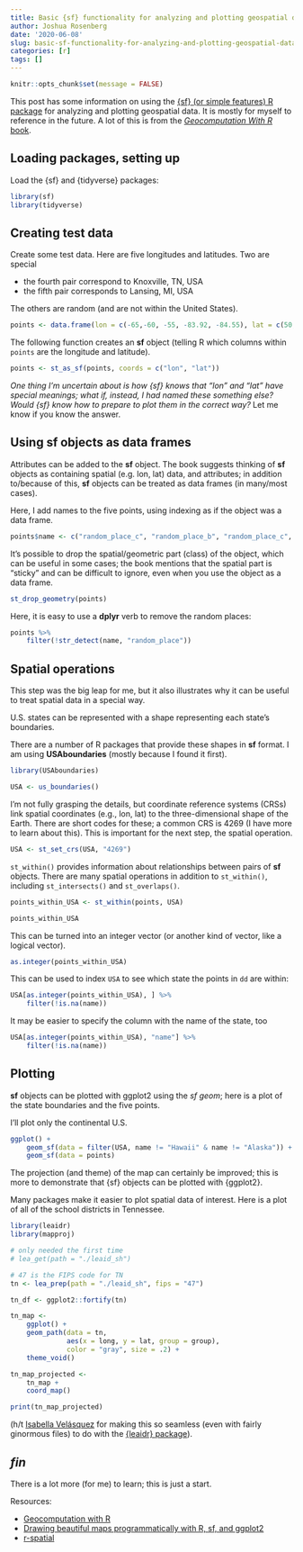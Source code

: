 ```yaml
---
title: Basic {sf} functionality for analyzing and plotting geospatial data
author: Joshua Rosenberg
date: '2020-06-08'
slug: basic-sf-functionality-for-analyzing-and-plotting-geospatial-data
categories: [r]
tags: []
---
```


```r
knitr::opts_chunk$set(message = FALSE)
```

This post has some information on using the 
[{sf} (or simple features) R package](https://r-spatial.github.io/sf/articles/sf1.html)
for analyzing and plotting geospatial data. It is mostly for myself to reference
in the future. A lot of this is from the [*Geocomputation With R* book](https://geocompr.robinlovelace.net/).

## Loading packages, setting up

Load the {sf} and {tidyverse} packages:

```r
library(sf)
library(tidyverse)
```

## Creating test data

Create some test data. Here are five longitudes and latitudes. Two are special

- the fourth pair correspond to Knoxville, TN, USA
- the fifth pair corresponds to Lansing, MI, USA

The others are random (and are not within the United States).

```r
points <- data.frame(lon = c(-65,-60, -55, -83.92, -84.55), lat = c(50, 45, 40, 35.96, 42.73))
```

The following function creates an **sf** object (telling R which columns within
`points` are the longitude and latitude).

```r
points <- st_as_sf(points, coords = c("lon", "lat"))
```

*One thing I'm uncertain about is how {sf} knows that "lon" and "lat" have special meanings;
what if, instead, I had named these something else? Would {sf} know how to prepare to plot them in
the correct way?* Let me know if you know the answer.

## Using sf objects as data frames

Attributes can be added to the **sf** object. The  book suggests
thinking of **sf** objects as containing spatial (e.g. lon, lat) data, and 
attributes; in addition to/because of this, **sf** objects can be treated as 
data frames (in many/most cases). 

Here, I add names to the five points, using indexing as if the object was a data frame.

```r
points$name <- c("random_place_c", "random_place_b", "random_place_c", "knoxville", "lansing")
```

It's possible to drop the spatial/geometric part (class) of the object, which can be
useful in some cases; the book mentions that the spatial part is "sticky" and can
be difficult to ignore, even when you use the object as a data frame.

```r
st_drop_geometry(points)
```

Here, it is easy to use a **dplyr** verb to remove the random places:

```r
points %>% 
    filter(!str_detect(name, "random_place"))
```

## Spatial operations

This step was the big leap for me, but it also illustrates why it can be useful
to treat spatial data in a special way.

U.S. states can be represented with a shape representing each state's boundaries.

There are a number of R packages that provide these shapes in **sf** format. I
am using **USAboundaries** (mostly because I found it first).

```r
library(USAboundaries) 

USA <- us_boundaries()
```

I'm not fully grasping the details, but coordinate reference systems (CRSs)
link spatial coordinates (e.g., lon, lat) to the three-dimensional shape of the
Earth. There are short codes for these; a common CRS is 4269 (I have more to 
learn about this). This is important for the next step, the spatial operation.

```r
USA <- st_set_crs(USA, "4269")
```

`st_within()` provides information about relationships between pairs of **sf** objects. 
There are many spatial operations in addition to `st_within()`, including `st_intersects()`
and `st_overlaps()`.

```r
points_within_USA <- st_within(points, USA)

points_within_USA
```

This can be turned into an integer vector (or another kind of vector, like a 
logical vector).

```r
as.integer(points_within_USA)
```

This can be used to index `USA` to see which state the points in `dd` are within:

```r
USA[as.integer(points_within_USA), ] %>% 
    filter(!is.na(name))
```

It may be easier to specify the column with the name of the state, too

```r
USA[as.integer(points_within_USA), "name"] %>% 
    filter(!is.na(name))
```

## Plotting

**sf** objects can be plotted with ggplot2 using the *sf geom*; here is a plot
of the state boundaries and the five points.

I'll plot only the continental U.S.

```r
ggplot() +
    geom_sf(data = filter(USA, name != "Hawaii" & name != "Alaska")) +
    geom_sf(data = points)
```

The projection (and theme) of the map can certainly be improved; this is more to 
demonstrate that {sf} objects can be plotted with {ggplot2}.

Many packages make it easier to plot spatial data of interest. Here is a plot
of all of the school districts in Tennessee.

```r
library(leaidr)
library(mapproj)

# only needed the first time
# lea_get(path = "./leaid_sh")

# 47 is the FIPS code for TN
tn <- lea_prep(path = "./leaid_sh", fips = "47")

tn_df <- ggplot2::fortify(tn)

tn_map <-
    ggplot() +
    geom_path(data = tn, 
              aes(x = long, y = lat, group = group),
              color = "gray", size = .2) +
    theme_void()

tn_map_projected <- 
    tn_map +
    coord_map()

print(tn_map_projected)
```

(h/t [Isabella Velásquez](https://ivelasq.rbind.io/)
for making this so seamless (even with fairly ginormous files) to do with the [{leaidr} package](https://github.com/ivelasq/leaidr)).

## *fin*

There is a lot more (for me) to learn; this is just a start.

Resources: 

- [Geocomputation with R](https://geocompr.robinlovelace.net/)
- [Drawing beautiful maps programmatically with R, sf, and ggplot2](https://www.google.com/search?q=ggplot2+sf&rlz=1C5CHFA_enUS724US724&oq=ggplot2+sf&aqs=chrome..69i57j0l5.2310j0j7&sourceid=chrome&ie=UTF-8)
- [r-spatial](https://www.r-spatial.org/)
